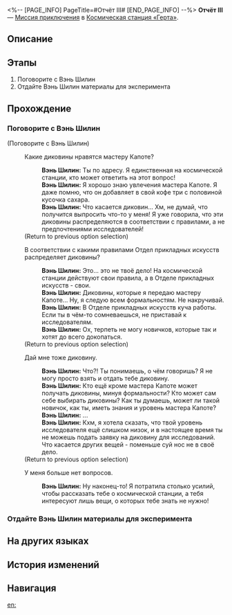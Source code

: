 <%-- [PAGE_INFO]
PageTitle=#Отчёт III#
[END_PAGE_INFO] --%>
{{Дополнить|Диалоги.}}
{{Миссия Инфобокс
|id              = 8000172
|Название        = 
|Изображение     = Миссия Отчёт III.png
|Тип             = Миссия приключения
|Событие         = 
|Глава           = 
|Условия         = 
* Завершена [[Миссия Освоения]] «[[Прошлое накроет снежной лавиной]]»
* Завершена [[Миссия приключения]] «[[Отчёт II]]»
* Достигните [[Уровень Освоения|Уровня Освоения]] 21
|Персонажи       = Вэнь Шилин; Первопроходец
|СтартЛокация    = [[Космическая станция «Герта»]] — [[Главная контрольная зона]]
|Мир             = Космическая станция «Герта»
|Предыдущая      = Отчёт II
|Следующая       = 
|Награды         = 
}}
'''Отчёт III''' — [[Миссия приключения]] в [[Космическая станция «Герта»]].

==Описание==
{{Описание|<!--официальное описание из Перекрёстка судеб-->}}

==Этапы==
# Поговорите с Вэнь Шилин
# Отдайте Вэнь Шилин материалы для эксперимента

==Прохождение==
{{Дополнить}}

===Поговорите с Вэнь Шилин===
{{Описание миссии|тип=Миссия приключения|локация=Главная контрольная зона|Вы начали работу в качестве лаборанта! Спросите Вэнь Шилин, каких материалов не хватает для эксперимента.}}
{{Диалог Начало}}


;(Поговорите с Вэнь Шилин)
:{{Диалог|Разговор}} Какие диковины нравятся мастеру Капоте?
::'''Вэнь Шилин:''' Ты {{MC|м=обратился|ж=обратилась}} по адресу. Я единственная на космической станции, кто может ответить на этот вопрос!
::'''Вэнь Шилин:''' Я хорошо знаю увлечения мастера Капоте. Я даже помню, что он добавляет в свой кофе три с половиной кусочка сахара.
::'''Вэнь Шилин:''' Что касается диковин... Хм, не думай, что получится выпросить что-то у меня! Я уже говорила, что эти диковины распределяются в соответствии с правилами, а не предпочтениями исследователей!
:;(Return to previous option selection)
:{{Диалог|Разговор}} В соответствии с какими правилами Отдел прикладных искусств распределяет диковины?
::'''Вэнь Шилин:''' Это... это не твоё дело! На космической станции действуют свои правила, а в Отделе прикладных искусств - свои.
::'''Вэнь Шилин:''' Диковины, которые я передаю мастеру Капоте... Ну, я следую всем формальностям. Не накручивай.
::'''Вэнь Шилин:''' В Отделе прикладных искусств куча работы. Если ты в чём-то сомневаешься, не приставай к исследователям.
::'''Вэнь Шилин:''' Ох, терпеть не могу новичков, которые так и хотят до всего докопаться.
:;(Return to previous option selection)
:{{Диалог|Разговор}} Дай мне тоже диковину.
::'''Вэнь Шилин:''' Что?! Ты понимаешь, о чём говоришь? Я не могу просто взять и отдать тебе диковину.
::'''Вэнь Шилин:''' Кто ещё кроме мастера Капоте может получать диковины, минуя формальности? Кто может сам себе выбирать диковины? Как ты думаешь, может ли такой новичок, как ты, иметь знания и уровень мастера Капоте?
::'''Вэнь Шилин:''' ...
::'''Вэнь Шилин:''' Кхм, я хотела сказать, что твой уровень исследователя ещё слишком низок, и в настоящее время ты не можешь подать заявку на диковину для исследований. Что касается других вещей - поменьше суй нос не в своё дело.
:;(Return to previous option selection)
:{{Диалог|Выход}} У меня больше нет вопросов.
::'''Вэнь Шилин:''' Ну наконец-то! Я потратила столько усилий, чтобы рассказать тебе о космической станции, а тебя интересуют лишь вещи, о которых тебе знать не нужно!
{{Диалог Конец}}

===Отдайте Вэнь Шилин материалы для эксперимента===
{{Описание миссии|тип=Миссия приключения|локация=Главная контрольная зона|Вэнь Шилин собрала список материалов, необходимых для эксперимента. Соберите всё и передайте ей!}}
{{Диалог Начало}}

{{Диалог Конец}}

==На других языках==
{{На других языках
|en   = Experimental Report 3
|zhs  = 实验报告•其三
|zht  = 實驗報告•其三
|ja   = 実験報告書・3
|ko   = 실험 보고서•3
|es   = Informe de experimento III
|fr   = Rapport d'expérience 3
|ru   = Отчёт III
|th   = รายงานการทดลอง 3
|vi   = Báo Cáo Thí Nghiệm 3
|de   = Experimentbericht 3
|id   = Laporan Eksperimen 3
|pt   = Relatório Experimental 3
}}

==История изменений==
{{История изменений|3.5}}

==Навигация==
{{Миссия приключения Навбокс|Глава }}

[[en:]]

